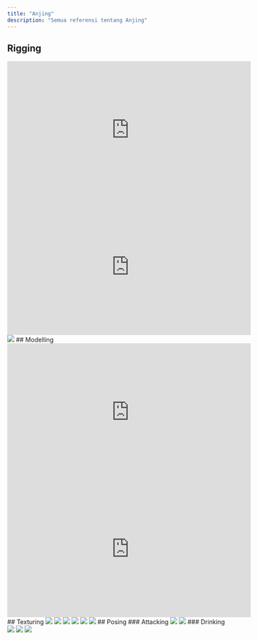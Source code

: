 ```yaml
---
title: "Anjing"
description: "Semua referensi tentang Anjing"
---
```

## Rigging
<iframe
  width="560"
  height="315"
  src="https://www.youtube.com/embed/DmGlaKeLBVY"
  title="YouTube video player"
  frameBorder="0"
  allow="accelerometer; autoplay; clipboard-write; encrypted-media; gyroscope; picture-in-picture"
  allowFullScreen
  style={{ width: '100%', borderRadius: '0.5rem' }}
></iframe>
<br/>
<iframe
  width="560"
  height="315"
  src="https://www.youtube.com/embed/tLrRlXxM5Yw"
  title="YouTube video player"
  frameBorder="0"
  allow="accelerometer; autoplay; clipboard-write; encrypted-media; gyroscope; picture-in-picture"
  allowFullScreen
  style={{ width: '100%', borderRadius: '0.5rem' }}
></iframe>
<img className="w-full" style={{ borderRadius: "0.5rem" }} src="/images/anjing/1 - cd1cda4313adfb0d382ffebc17b962735c46042f_2_1035x747.jpeg" />
## Modelling
<iframe
  width="560"
  height="315"
  src="https://www.youtube.com/embed/OpCDZXxvTOI"
  title="YouTube video player"
  frameBorder="0"
  allow="accelerometer; autoplay; clipboard-write; encrypted-media; gyroscope; picture-in-picture"
  allowFullScreen
  style={{ width: '100%', borderRadius: '0.5rem' }}
></iframe>
<br/>
<iframe
  width="560"
  height="315"
  src="https://www.youtube.com/embed/_ICUvZ41-e0"
  title="YouTube video player"
  frameBorder="0"
  allow="accelerometer; autoplay; clipboard-write; encrypted-media; gyroscope; picture-in-picture"
  allowFullScreen
  style={{ width: '100%', borderRadius: '0.5rem' }}
></iframe>
## Texturing
<img className="w-full" style={{ borderRadius: "0.5rem" }} src="/images/anjing/superb-cg-jc0l219a3-foureyeddog-display-chase-02.jpg" />
<img className="w-full" style={{ borderRadius: "0.5rem" }} src="/images/anjing/superb-cg-foureyeddog-effect-map02.jpg" />
<img className="w-full" style={{ borderRadius: "0.5rem" }} src="/images/anjing/superb-cg-foureyeddog-effect-map03.jpg" />
<img className="w-full" style={{ borderRadius: "0.5rem" }} src="/images/anjing/superb-cg-foureyeddog-effect-map04.jpg" />
<img className="w-full" style={{ borderRadius: "0.5rem" }} src="/images/anjing/superb-cg-foureyeddog-effect-map05.jpg" />
<img className="w-full" style={{ borderRadius: "0.5rem" }} src="/images/anjing/superb-cg-foureyeddog-effect-map06.jpg" />
## Posing
### Attacking
<img className="w-full" style={{ borderRadius: "0.5rem" }} src="/images/anjing/attacking/istockphoto-1048217784-612x612.jpg" />
<img className="w-full" style={{ borderRadius: "0.5rem" }} src="/images/anjing/attacking/v4-460px-Tell-if-a-Dog-Is-Going-to-Attack-Step-9.jpg" />
### Drinking
<img className="w-full" style={{ borderRadius: "0.5rem" }} src="/images/anjing/drinking.webp" />
<img className="w-full" style={{ borderRadius: "0.5rem" }} src="/images/anjing/drinking/free-photo-of-white-dog-drinking-water.jpeg" />
<img className="w-full" style={{ borderRadius: "0.5rem" }} src="/images/anjing/drinking/istockphoto-1357952867-612x612.jpg" />


